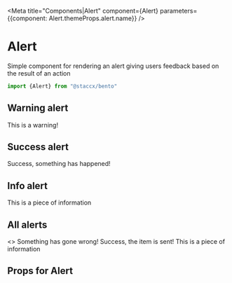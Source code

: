 
<Meta title="Components|Alert" component={Alert} parameters={{component: Alert.themeProps.alert.name}} />

# Alert

Simple component for rendering an alert giving users feedback based on the result of an action

```javascript
import {Alert} from "@staccx/bento"
```

## Warning alert

<Preview>
  <Story name="Warning">
    <Alert type="warning">This is a warning!</Alert>
  </Story>
</Preview>

## Success alert

<Preview>
  <Story name="Success">
    <Alert type="success">Success, something has happened!</Alert>
  </Story>
</Preview>

## Info alert

<Preview>
  <Story name="Info">
    <Alert type="info">This is a piece of information</Alert>
  </Story>
</Preview>

## All alerts

<Preview>
  <Story name="All">
  <>
    <Alert type="warning">Something has gone wrong!</Alert>
    <Alert type="success">Success, the item is sent!</Alert>
    <Alert type="info">This is a piece of information</Alert>
    </>
  </Story>
</Preview>


## Props for Alert

<Props of={Alert} />

